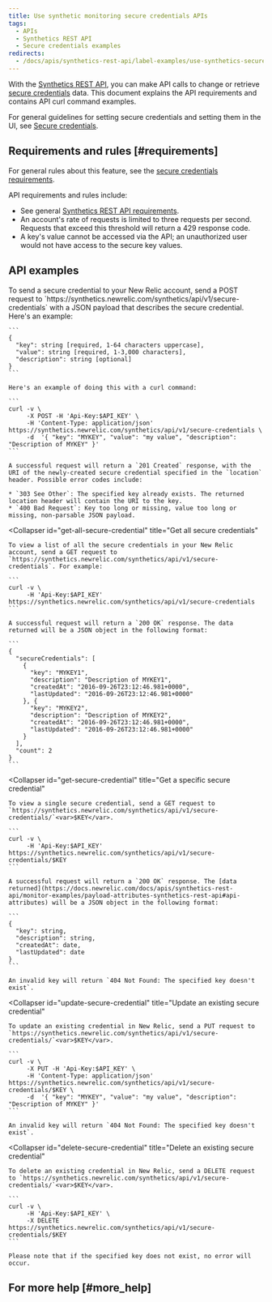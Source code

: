 ```yaml
---
title: Use synthetic monitoring secure credentials APIs
tags:
  - APIs
  - Synthetics REST API
  - Secure credentials examples
redirects:
  - /docs/apis/synthetics-rest-api/label-examples/use-synthetics-secure-credentials-apis
---
```


With the [Synthetics REST API](/docs/apis/synthetics-rest-api/monitor-examples/manage-synthetics-monitors-rest-api), you can make API calls to change or retrieve [secure credentials](/docs/synthetics/new-relic-synthetics/using-monitors/secure-credentials-store-credentials-information-scripted-browsers) data. This document explains the API requirements and contains API curl command examples.

For general guidelines for setting secure credentials and setting them in the UI, see [Secure credentials](/docs/synthetics/new-relic-synthetics/using-monitors/secure-credentials-store-credentials-information-scripted-browsers).

## Requirements and rules [#requirements]

For general rules about this feature, see the [secure credentials requirements](/docs/synthetics/new-relic-synthetics/using-monitors/secure-credentials-store-credentials-information-scripted-browsers#requirements).

API requirements and rules include:

* See general [Synthetics REST API requirements](/docs/apis/synthetics-rest-api/monitor-examples/manage-synthetics-monitors-rest-api#use-api).
* An account's rate of requests is limited to three requests per second. Requests that exceed this threshold will return a 429 response code.
* A key's value cannot be accessed via the API; an unauthorized user would not have access to the secure key values.

## API examples

<CollapserGroup>
  <Collapser
    id="add-secure-credential"
    title="Add a secure credential"
  >
    To send a secure credential to your New Relic account, send a POST request to `https://synthetics.newrelic.com/synthetics/api/v1/secure-credentials` with a JSON payload that describes the secure credential. Here's an example:

    ```
    {
      "key": string [required, 1-64 characters uppercase],
      "value": string [required, 1-3,000 characters],
      "description": string [optional]
    }
    ```

    Here's an example of doing this with a curl command:

    ```
    curl -v \
         -X POST -H 'Api-Key:$API_KEY' \
         -H 'Content-Type: application/json' https://synthetics.newrelic.com/synthetics/api/v1/secure-credentials \
         -d  '{ "key": "MYKEY", "value": "my value", "description": "Description of MYKEY" }'
    ```

    A successful request will return a `201 Created` response, with the URI of the newly-created secure credential specified in the `location` header. Possible error codes include:

    * `303 See Other`: The specified key already exists. The returned location header will contain the URI to the key.
    * `400 Bad Request`: Key too long or missing, value too long or missing, non-parsable JSON payload.
  </Collapser>

  <Collapser
    id="get-all-secure-credential"
    title="Get all secure credentials"
  >
    To view a list of all the secure credentials in your New Relic account, send a GET request to `https://synthetics.newrelic.com/synthetics/api/v1/secure-credentials`. For example:

    ```
    curl -v \
         -H 'Api-Key:$API_KEY' https://synthetics.newrelic.com/synthetics/api/v1/secure-credentials
    ```

    A successful request will return a `200 OK` response. The data returned will be a JSON object in the following format:

    ```
    {
      "secureCredentials": [
        {
          "key": "MYKEY1",
          "description": "Description of MYKEY1",
          "createdAt": "2016-09-26T23:12:46.981+0000",
          "lastUpdated": "2016-09-26T23:12:46.981+0000"
        }, {
          "key": "MYKEY2",
          "description": "Description of MYKEY2",
          "createdAt": "2016-09-26T23:12:46.981+0000",
          "lastUpdated": "2016-09-26T23:12:46.981+0000"
        }
      ],
      "count": 2
    }
    ```
  </Collapser>

  <Collapser
    id="get-secure-credential"
    title="Get a specific secure credential"
  >
    To view a single secure credential, send a GET request to `https://synthetics.newrelic.com/synthetics/api/v1/secure-credentials/`<var>$KEY</var>.

    ```
    curl -v \
         -H 'Api-Key:$API_KEY' https://synthetics.newrelic.com/synthetics/api/v1/secure-credentials/$KEY
    ```

    A successful request will return a `200 OK` response. The [data returned](https://docs.newrelic.com/docs/apis/synthetics-rest-api/monitor-examples/payload-attributes-synthetics-rest-api#api-attributes) will be a JSON object in the following format:

    ```
    {
      "key": string,
      "description": string,
      "createdAt": date,​
      "lastUpdated": date
    }
    ```

    An invalid key will return `404 Not Found: The specified key doesn't exist`.
  </Collapser>

  <Collapser
    id="update-secure-credential"
    title="Update an existing secure credential"
  >
    To update an existing credential in New Relic, send a PUT request to `https://synthetics.newrelic.com/synthetics/api/v1/secure-credentials/`<var>$KEY</var>.

    ```
    curl -v \
         -X PUT -H 'Api-Key:$API_KEY' \
         -H 'Content-Type: application/json' https://synthetics.newrelic.com/synthetics/api/v1/secure-credentials/$KEY \
         -d  '{ "key": "MYKEY", "value": "my value", "description": "Description of MYKEY" }'
    ```

    An invalid key will return `404 Not Found: The specified key doesn't exist`.
  </Collapser>

  <Collapser
    id="delete-secure-credential"
    title="Delete an existing secure credential"
  >
    To delete an existing credential in New Relic, send a DELETE request to `https://synthetics.newrelic.com/synthetics/api/v1/secure-credentials/`<var>$KEY</var>.

    ```
    curl -v \
         -H 'Api-Key:$API_KEY' \
         -X DELETE https://synthetics.newrelic.com/synthetics/api/v1/secure-credentials/$KEY
    ```

    Please note that if the specified key does not exist, no error will occur.
  </Collapser>
</CollapserGroup>

## For more help [#more_help]
